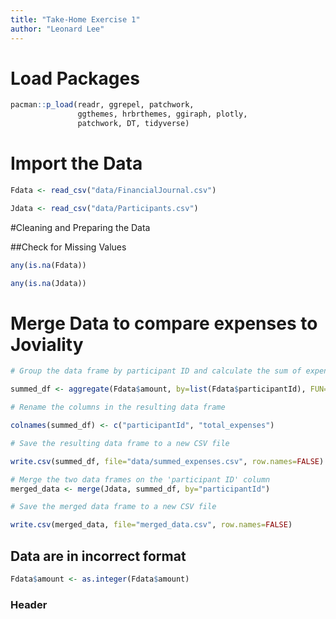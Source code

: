 ```yaml
---
title: "Take-Home Exercise 1"
author: "Leonard Lee"
---
```


# Load Packages

```r
pacman::p_load(readr, ggrepel, patchwork,
               ggthemes, hrbrthemes, ggiraph, plotly, 
               patchwork, DT, tidyverse)
```

# Import the Data

```r

Fdata <- read_csv("data/FinancialJournal.csv")


```

```r

Jdata <- read_csv("data/Participants.csv")

```

#Cleaning and Preparing the Data

##Check for Missing Values

```r
any(is.na(Fdata))

any(is.na(Jdata))
```


# Merge Data to compare expenses to Joviality

``` r


# Group the data frame by participant ID and calculate the sum of expenses for each group

summed_df <- aggregate(Fdata$amount, by=list(Fdata$participantId), FUN=sum)

# Rename the columns in the resulting data frame

colnames(summed_df) <- c("participantId", "total_expenses")

# Save the resulting data frame to a new CSV file

write.csv(summed_df, file="data/summed_expenses.csv", row.names=FALSE)

```

```r
# Merge the two data frames on the 'participant ID' column
merged_data <- merge(Jdata, summed_df, by="participantId")

# Save the merged data frame to a new CSV file

write.csv(merged_data, file="merged_data.csv", row.names=FALSE)
```

## Data are in incorrect format

```r

Fdata$amount <- as.integer(Fdata$amount)

```

::: {.callout-note collapse="true"}
:::

::: panel-tabset
### Header

## 

## 
:::
